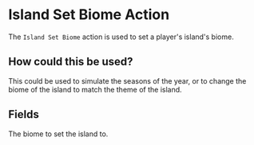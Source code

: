 
# Island Set Biome Action

The `Island Set Biome` action is used to set a player's island's biome.

## How could this be used?

This could be used to simulate the seasons of the year, or to change the biome of the island to match the theme of the island.

## Fields

<ActionsField/>

<EntryField name="Biome" required>
    The biome to set the island to.
</EntryField>
